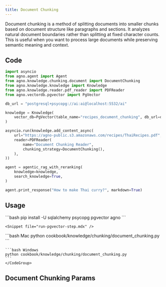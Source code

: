 ```yaml
---
title: Document Chunking
---
```


Document chunking is a method of splitting documents into smaller chunks based on document structure like paragraphs and sections. It analyzes natural document boundaries rather than splitting at fixed character counts. This is useful when you want to process large documents while preserving semantic meaning and context.

## Code

```python
import asyncio
from agno.agent import Agent
from agno.knowledge.chunking.document import DocumentChunking
from agno.knowledge.knowledge import Knowledge
from agno.knowledge.reader.pdf_reader import PDFReader
from agno.vectordb.pgvector import PgVector

db_url = "postgresql+psycopg://ai:ai@localhost:5532/ai"

knowledge = Knowledge(
    vector_db=PgVector(table_name="recipes_document_chunking", db_url=db_url),
)

asyncio.run(knowledge.add_content_async(
    url="https://agno-public.s3.amazonaws.com/recipes/ThaiRecipes.pdf",
    reader=PDFReader(
        name="Document Chunking Reader",
        chunking_strategy=DocumentChunking(),
    ),
))

agent = agentic_rag_with_reranking(
    knowledge=knowledge,
    search_knowledge=True,
)

agent.print_response("How to make Thai curry?", markdown=True)
```
## Usage

<Steps>
  <Snippet file="create-venv-step.mdx" />

  <Step title="Install libraries">
    ```bash
    pip install -U sqlalchemy psycopg pgvector agno
    ```
  </Step>

    <Snippet file="run-pgvector-step.mdx" />

  <Step title="Run Agent">
    <CodeGroup>
    ```bash Mac
    python cookbook/knowledge/chunking/document_chunking.py
    ```

    ```bash Windows
    python cookbook/knowledge/chunking/document_chunking.py
    ```
    </CodeGroup>
  </Step>
</Steps>


## Document Chunking Params

<Snippet file="chunking-document.mdx" />
